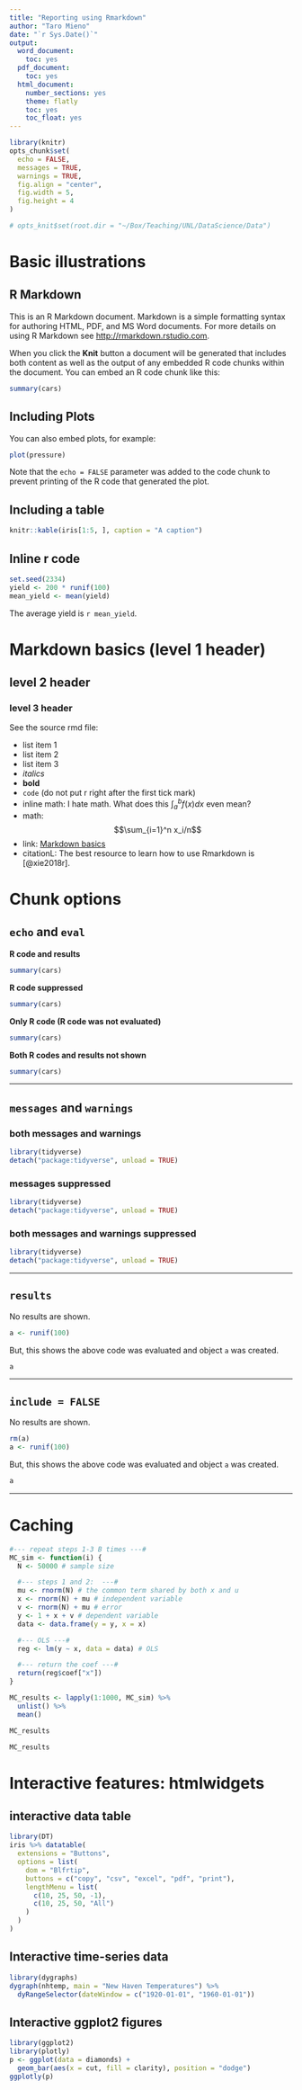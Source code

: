 ```yaml
---
title: "Reporting using Rmarkdown"
author: "Taro Mieno"
date: "`r Sys.Date()`"
output:
  word_document:
    toc: yes
  pdf_document:
    toc: yes
  html_document:
    number_sections: yes
    theme: flatly
    toc: yes
    toc_float: yes
---
```


```r
library(knitr)
opts_chunk$set(
  echo = FALSE,
  messages = TRUE,
  warnings = TRUE,
  fig.align = "center",
  fig.width = 5,
  fig.height = 4
)

# opts_knit$set(root.dir = "~/Box/Teaching/UNL/DataScience/Data")
```


# Basic illustrations

## R Markdown

This is an R Markdown document. Markdown is a simple formatting syntax for authoring HTML, PDF, and MS Word documents. For more details on using R Markdown see <http://rmarkdown.rstudio.com>.

When you click the **Knit** button a document will be generated that includes both content as well as the output of any embedded R code chunks within the document. You can embed an R code chunk like this:

```r
summary(cars)
```

## Including Plots

You can also embed plots, for example:

```r
plot(pressure)
```

Note that the `echo = FALSE` parameter was added to the code chunk to prevent printing of the R code that generated the plot.

## Including a table

```r
knitr::kable(iris[1:5, ], caption = "A caption")
```

## Inline r code

```r
set.seed(2334)
yield <- 200 * runif(100)
mean_yield <- mean(yield)
```

The average yield is `r mean_yield`. 

# Markdown basics (level 1 header)

## level 2 header

### level 3 header

See the source rmd file:

+ list item 1
+ list item 2
+ list item 3
+ *italics*
+ **bold**
+ `code` (do not put r right after the first tick mark)
+ inline math: I hate math. What does this $\int_a^b f(x)dx$ even mean?
+ math: $$\sum_{i=1}^n x_i/n$$
+ link: [Markdown basics](https://rmarkdown.rstudio.com/lesson-8.html)
+ citationL: The best resource to learn how to use Rmarkdown is [@xie2018r].

# Chunk options 

## `echo` and `eval`

**R code and results** 

```r
summary(cars)
```

**R code suppressed** 

```r
summary(cars)
```

**Only R code (R code was not evaluated)**

```r
summary(cars)
```

**Both R codes and results not shown**

```r
summary(cars)
```

---

## `messages` and `warnings`

### both messages and warnings

```r
library(tidyverse)
detach("package:tidyverse", unload = TRUE)
```

### messages suppressed

```r
library(tidyverse)
detach("package:tidyverse", unload = TRUE)
```

### both messages and warnings suppressed

```r
library(tidyverse)
detach("package:tidyverse", unload = TRUE)
```

---

## `results`

No results are shown.

```r
a <- runif(100)
```

But, this shows the above code was evaluated and object `a` was created.

```r
a
```

---

## `include = FALSE`

No results are shown.

```r
rm(a)
a <- runif(100)
```

But, this shows the above code was evaluated and object `a` was created.

```r
a
```

---

# Caching

```r
#--- repeat steps 1-3 B times ---#
MC_sim <- function(i) {
  N <- 50000 # sample size

  #--- steps 1 and 2:  ---#
  mu <- rnorm(N) # the common term shared by both x and u
  x <- rnorm(N) + mu # independent variable
  v <- rnorm(N) + mu # error
  y <- 1 + x + v # dependent variable
  data <- data.frame(y = y, x = x)

  #--- OLS ---#
  reg <- lm(y ~ x, data = data) # OLS

  #--- return the coef ---#
  return(reg$coef["x"])
}

MC_results <- lapply(1:1000, MC_sim) %>%
  unlist() %>%
  mean()

MC_results
```

```r
MC_results
```


# Interactive features: htmlwidgets

## interactive data table  

```r
library(DT)
iris %>% datatable(
  extensions = "Buttons",
  options = list(
    dom = "Blfrtip",
    buttons = c("copy", "csv", "excel", "pdf", "print"),
    lengthMenu = list(
      c(10, 25, 50, -1),
      c(10, 25, 50, "All")
    )
  )
)
```

## Interactive time-series data

```r
library(dygraphs)
dygraph(nhtemp, main = "New Haven Temperatures") %>%
  dyRangeSelector(dateWindow = c("1920-01-01", "1960-01-01"))
```

## Interactive ggplot2 figures

```r
library(ggplot2)
library(plotly)
p <- ggplot(data = diamonds) +
  geom_bar(aes(x = cut, fill = clarity), position = "dodge")
ggplotly(p)
```
